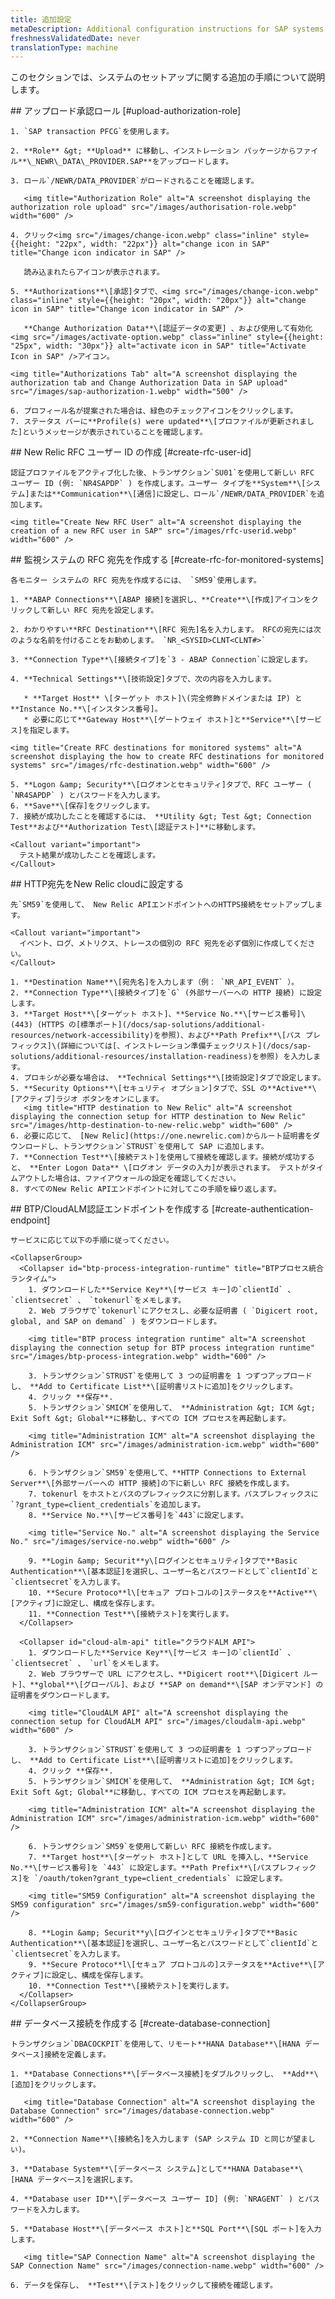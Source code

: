 ```yaml
---
title: 追加設定
metaDescription: Additional configuration instructions for SAP systems.
freshnessValidatedDate: never
translationType: machine
---
```


このセクションでは、システムのセットアップに関する追加の手順について説明します。

<Steps>
  <Step>
    ## アップロード承認ロール [#upload-authorization-role]

    1. `SAP transaction PFCG`を使用します。

    2. **Role** &gt; **Upload** に移動し、インストレーション パッケージからファイル**\_NEWR\_DATA\_PROVIDER.SAP**をアップロードします。

    3. ロール`/NEWR/DATA_PROVIDER`がロードされることを確認します。

       <img title="Authorization Role" alt="A screenshot displaying the authorization role upload" src="/images/authorisation-role.webp" width="600" />

    4. クリック<img src="/images/change-icon.webp" class="inline" style={{height: "22px", width: "22px"}} alt="change icon in SAP" title="Change icon indicator in SAP" />

       読み込まれたらアイコンが表示されます。

    5. **Authorizations**\[承認]タブで、<img src="/images/change-icon.webp" class="inline" style={{height: "20px", width: "20px"}} alt="change icon in SAP" title="Change icon indicator in SAP" />

       **Change Authorization Data**\[認証データの変更] 、および使用して有効化<img src="/images/activate-option.webp" class="inline" style={{height: "25px", width: "30px"}} alt="activate icon in SAP" title="Activate Icon in SAP" />アイコン。

    <img title="Authorizations Tab" alt="A screenshot displaying the authorization tab and Change Authorization Data in SAP upload" src="/images/sap-authorization-1.webp" width="500" />

    6. プロフィール名が提案された場合は、緑色のチェックアイコンをクリックします。
    7. ステータス バーに**Profile(s) were updated**\[プロファイルが更新されました]というメッセージが表示されていることを確認します。
  </Step>

  <Step>
    ## New Relic RFC ユーザー ID の作成 [#create-rfc-user-id]

    認証プロファイルをアクティブ化した後、トランザクション`SU01`を使用して新しい RFC ユーザー ID (例: `NR4SAPDP` ) を作成します。ユーザー タイプを**System**\[システム]または**Communication**\[通信]に設定し、ロール`/NEWR/DATA_PROVIDER`を追加します。

    <img title="Create New RFC User" alt="A screenshot displaying the creation of a new RFC user in SAP" src="/images/rfc-userid.webp" width="600" />
  </Step>

  <Step>
    ## 監視システムの RFC 宛先を作成する [#create-rfc-for-monitored-systems]

    各モニター システムの RFC 宛先を作成するには、 `SM59`使用します。

    1. **ABAP Connections**\[ABAP 接続]を選択し、**Create**\[作成]アイコンをクリックして新しい RFC 宛先を設定します。

    2. わかりやすい**RFC Destination**\[RFC 宛先]名を入力します。 RFCの宛先には次のような名前を付けることをお勧めします。 `NR_<SYSID>CLNT<CLNT#>`

    3. **Connection Type**\[接続タイプ]を`3 - ABAP Connection`に設定します。

    4. **Technical Settings**\[技術設定]タブで、次の内容を入力します。

       * **Target Host** \[ターゲット ホスト]\(完全修飾ドメインまたは IP) と**Instance No.**\[インスタンス番号]。
       * 必要に応じて**Gateway Host**\[ゲートウェイ ホスト]と**Service**\[サービス]を指定します。

    <img title="Create RFC destinations for monitored systems" alt="A screenshot displaying the how to create RFC destinations for monitored systems" src="/images/rfc-destination.webp" width="600" />

    5. **Logon &amp; Security**\[ログオンとセキュリティ]タブで、RFC ユーザー ( `NR4SAPDP` ) とパスワードを入力します。
    6. **Save**\[保存]をクリックします。
    7. 接続が成功したことを確認するには、 **Utility &gt; Test &gt; Connection Test**および**Authorization Test\[認証テスト]**に移動します。

    <Callout variant="important">
      テスト結果が成功したことを確認します。
    </Callout>
  </Step>

  <Step>
    ## HTTP宛先をNew Relic cloudに設定する

    先`SM59`を使用して、 New Relic APIエンドポイントへのHTTPS接続をセットアップします。

    <Callout variant="important">
      イベント、ログ、メトリクス、トレースの個別の RFC 宛先を必ず個別に作成してください。
    </Callout>

    1. **Destination Name**\[宛先名]を入力します（例： `NR_API_EVENT` ）。
    2. **Connection Type**\[接続タイプ]を`G` (外部サーバーへの HTTP 接続) に設定します。
    3. **Target Host**\[ターゲット ホスト]、**Service No.**\[サービス番号]\(443) (HTTPS の[標準ポート](/docs/sap-solutions/additional-resources/network-accessibility)を参照)、および**Path Prefix**\[パス プレフィックス]\(詳細については[、インストレーション準備チェックリスト](/docs/sap-solutions/additional-resources/installation-readiness)を参照) を入力します。
    4. プロキシが必要な場合は、 **Technical Settings**\[技術設定]タブで設定します。
    5. **Security Options**\[セキュリティ オプション]タブで、SSL の**Active**\[アクティブ]ラジオ ボタンをオンにします。
       <img title="HTTP destination to New Relic" alt="A screenshot displaying the connection setup for HTTP destination to New Relic" src="/images/http-destination-to-new-relic.webp" width="600" />
    6. 必要に応じて、 [New Relic](https://one.newrelic.com)からルート証明書をダウンロードし、トランザクション`STRUST`を使用して SAP に追加します。
    7. **Connection Test**\[接続テスト]を使用して接続を確認します。接続が成功すると、 **Enter Logon Data** \[ログオン データの入力]が表示されます。 テストがタイムアウトした場合は、ファイアウォールの設定を確認してください。
    8. すべてのNew Relic APIエンドポイントに対してこの手順を繰り返します。
  </Step>

  <Step>
    ## BTP/CloudALM認証エンドポイントを作成する [#create-authentication-endpoint]

    サービスに応じて以下の手順に従ってください。

    <CollapserGroup>
      <Collapser id="btp-process-integration-runtime" title="BTPプロセス統合ランタイム">
        1. ダウンロードした**Service Key**\[サービス キー]の`clientId` 、 `clientsecret` 、 `tokenurl`をメモします。
        2. Web ブラウザで`tokenurl`にアクセスし、必要な証明書 ( `Digicert root, global, and SAP on demand` ) をダウンロードします。

        <img title="BTP process integration runtime" alt="A screenshot displaying the connection setup for BTP process integration runtime" src="/images/btp-process-integration.webp" width="600" />

        3. トランザクション`STRUST`を使用して 3 つの証明書を 1 つずつアップロードし、 **Add to Certificate List**\[証明書リストに追加]をクリックします。
        4. クリック **保存**.
        5. トランザクション`SMICM`を使用して、 **Administration &gt; ICM &gt; Exit Soft &gt; Global**に移動し、すべての ICM プロセスを再起動します。

        <img title="Administration ICM" alt="A screenshot displaying the Administration ICM" src="/images/administration-icm.webp" width="600" />

        6. トランザクション`SM59`を使用して、**HTTP Connections to External Server**\[外部サーバーへの HTTP 接続]の下に新しい RFC 接続を作成します。
        7. tokenurl をホストとパスのプレフィックスに分割します。パスプレフィックスに`?grant_type=client_credentials`を追加します。
        8. **Service No.**\[サービス番号]を`443`に設定します。

        <img title="Service No." alt="A screenshot displaying the Service No." src="/images/service-no.webp" width="600" />

        9. **Login &amp; Securit**y\[ログインとセキュリティ]タブで**Basic Authentication**\[基本認証]を選択し、ユーザー名とパスワードとして`clientId`と`clientsecret`を入力します。
        10. **Secure Protoco**l\[セキュア プロトコルの]ステータスを**Active**\[アクティブ]に設定し、構成を保存します。
        11. **Connection Test**\[接続テスト]を実行します。
      </Collapser>

      <Collapser id="cloud-alm-api" title="クラウドALM API">
        1. ダウンロードした**Service Key**\[サービス キー]の`clientId` 、 `clientsecret` 、 `url`をメモします。
        2. Web ブラウザーで URL にアクセスし、**Digicert root**\[Digicert ルート]、**global**\[グローバル]、および **SAP on demand**\[SAP オンデマンド] の証明書をダウンロードします。

        <img title="CloudALM API" alt="A screenshot displaying the connection setup for CloudALM API" src="/images/cloudalm-api.webp" width="600" />

        3. トランザクション`STRUST`を使用して 3 つの証明書を 1 つずつアップロードし、 **Add to Certificate List**\[証明書リストに追加]をクリックします。
        4. クリック **保存**.
        5. トランザクション`SMICM`を使用して、 **Administration &gt; ICM &gt; Exit Soft &gt; Global**に移動し、すべての ICM プロセスを再起動します。

        <img title="Administration ICM" alt="A screenshot displaying the Administration ICM" src="/images/administration-icm.webp" width="600" />

        6. トランザクション`SM59`を使用して新しい RFC 接続を作成します。
        7. **Target host**\[ターゲット ホスト]として URL を挿入し、**Service No.**\[サービス番号]を `443` に設定します。**Path Prefix**\[パスプレフィックス]を `/oauth/token?grant_type=client_credentials` に設定します。

        <img title="SM59 Configuration" alt="A screenshot displaying the SM59 configuration" src="/images/sm59-configuration.webp" width="600" />

        8. **Login &amp; Securit**y\[ログインとセキュリティ]タブで**Basic Authentication**\[基本認証]を選択し、ユーザー名とパスワードとして`clientId`と`clientsecret`を入力します。
        9. **Secure Protoco**l\[セキュア プロトコルの]ステータスを**Active**\[アクティブ]に設定し、構成を保存します。
        10. **Connection Test**\[接続テスト]を実行します。
      </Collapser>
    </CollapserGroup>
  </Step>

  <Step>
    ## データベース接続を作成する [#create-database-connection]

    トランザクション`DBACOCKPIT`を使用して、リモート**HANA Database**\[HANA データベース]接続を定義します。

    1. **Database Connections**\[データベース接続]をダブルクリックし、 **Add**\[追加]をクリックします。

       <img title="Database Connection" alt="A screenshot displaying the Database Connection" src="/images/database-connection.webp" width="600" />

    2. **Connection Name**\[接続名]を入力します (SAP システム ID と同じが望ましい)。

    3. **Database System**\[データベース システム]として**HANA Database**\[HANA データベース]を選択します。

    4. **Database user ID**\[データベース ユーザー ID] (例: `NRAGENT` ) とパスワードを入力します。

    5. **Database Host**\[データベース ホスト]と**SQL Port**\[SQL ポート]を入力します。

       <img title="SAP Connection Name" alt="A screenshot displaying the SAP Connection Name" src="/images/connection-name.webp" width="600" />

    6. データを保存し、 **Test**\[テスト]をクリックして接続を確認します。
  </Step>
</Steps>